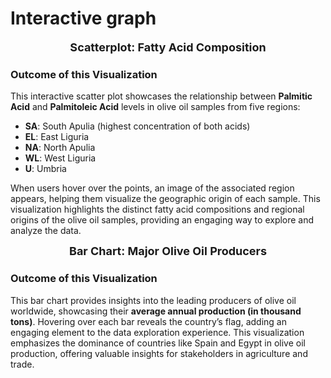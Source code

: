 # Interactive graph

  <style>
  #image-container {
      position: absolute;
      display: none;
      border: 1px solid #ccc;
      background: white;
      padding: 5px;
      pointer-events: none;
    }

  #category-image, #country-flag {
      max-width: 200px;
      max-height: 200px;
    }

  .chart-title {
      font-size: 18px;
      font-weight: bold;
      text-align: center;
    }

  .outcome-description {
      margin-top: 20px;
    }
  </style>

<!-- Scatterplot 1 -->
<div id="scatterplot">
  <div class="chart-title">Scatterplot: Fatty Acid Composition</div>
</div>

<div id="image-container" style="display: none;">
  <img id="category-image" src="https://github.com/RIDDHIOZA25/olive-oil-data-viz/blob/main/images/SA_region_card_1.png?raw=true" alt="Category Image">
</div>


<div id="image-container" style="display: none;">
  <img id="category-image" src="https://github.com/RIDDHIOZA25/olive-oil-data-viz/blob/main/images/EL_region_card_1.png?raw=true" alt="Category Image">
</div>


<div id="image-container" style="display: none;">
  <img id="category-image" src="https://github.com/RIDDHIOZA25/olive-oil-data-viz/blob/main/images/NA_region_card_1.png?raw=true" alt="Category Image">
</div>


<div id="image-container" style="display: none;">
  <img id="category-image" src="https://github.com/RIDDHIOZA25/olive-oil-data-viz/blob/main/images/WL_region_card_1.png?raw=true" alt="Category Image">
</div>

<div id="image-container" style="display: none;">
  <img id="category-image" src="https://github.com/RIDDHIOZA25/olive-oil-data-viz/blob/main/images/U_region_card_1.png?raw=true" alt="Category Image">
</div>

<!-- Outcome of the Visualization -->
<div class="outcome-description">
  <h3>Outcome of this Visualization</h3>
  <p>
    This interactive scatter plot showcases the relationship between **Palmitic Acid** and **Palmitoleic Acid** levels in olive oil samples from five regions:
  </p>
  <ul>
    <li><strong>SA</strong>: South Apulia (highest concentration of both acids)</li>
    <li><strong>EL</strong>: East Liguria</li>
    <li><strong>NA</strong>: North Apulia</li>
    <li><strong>WL</strong>: West Liguria</li>
    <li><strong>U</strong>: Umbria</li>
  </ul>
  <p>
    When users hover over the points, an image of the associated region appears, helping them visualize the geographic origin of each sample. This visualization highlights the distinct fatty acid compositions and regional origins of the olive oil samples, providing an engaging way to explore and analyze the data.
  </p>
</div>

<!-- Barchart 2 -->
<div id="barchart">
  <div class="chart-title">Bar Chart: Major Olive Oil Producers</div>
</div>

<div id="image-container" style="display: none;">
  <img id="country-flag" src="https://github.com/RIDDHIOZA25/olive-oil-data-viz/blob/main/images/spain.png?raw=true" alt="Country Flag">
</div>

<div id="image-container" style="display: none;">
  <img id="country-flag" src="https://github.com/RIDDHIOZA25/olive-oil-data-viz/blob/main/images/egypt.png?raw=true" alt="Country Flag">
</div>

<div id="image-container" style="display: none;">
  <img id="country-flag" src="https://github.com/RIDDHIOZA25/olive-oil-data-viz/blob/main/images/greece.png?raw=true" alt="Country Flag">
</div>

<div id="image-container" style="display: none;">
  <img id="country-flag" src="https://github.com/RIDDHIOZA25/olive-oil-data-viz/blob/main/images/morocco.png?raw=true" alt="Country Flag">
</div>

<div id="image-container" style="display: none;">
  <img id="country-flag" src="https://github.com/RIDDHIOZA25/olive-oil-data-viz/blob/main/images/peru.png?raw=true" alt="Country Flag">
</div>

<div id="image-container" style="display: none;">
  <img id="country-flag" src="https://github.com/RIDDHIOZA25/olive-oil-data-viz/blob/main/images/argentina.png?raw=true" alt="Country Flag">
</div>

<div id="image-container" style="display: none;">
  <img id="country-flag" src="https://github.com/RIDDHIOZA25/olive-oil-data-viz/blob/main/images/italy.png?raw=true" alt="Country Flag">
</div>

<div id="image-container" style="display: none;">
  <img id="country-flag" src="https://github.com/RIDDHIOZA25/olive-oil-data-viz/blob/main/images/united-states.png?raw=true" alt="Country Flag">
</div>

<div id="image-container" style="display: none;">
  <img id="country-flag" src="https://github.com/RIDDHIOZA25/olive-oil-data-viz/blob/main/images/portugal.png?raw=true" alt="Country Flag">
</div>

<div id="image-container" style="display: none;">
  <img id="country-flag" src="https://github.com/RIDDHIOZA25/olive-oil-data-viz/blob/main/images/mexico.png?raw=true" alt="Country Flag">
</div>

<!-- Outcome of the Visualization -->
<div class="outcome-description">
  <h3>Outcome of this Visualization</h3>
  <p>
    This bar chart provides insights into the leading producers of olive oil worldwide, showcasing their **average annual production (in thousand tons)**. Hovering over each bar reveals the country's flag, adding an engaging element to the data exploration experience. This visualization emphasizes the dominance of countries like Spain and Egypt in olive oil production, offering valuable insights for stakeholders in agriculture and trade.
  </p>
</div>

<script src="https://cdn.jsdelivr.net/npm/d3@7"></script>
<script src="scripts/myscript.js"></script>
